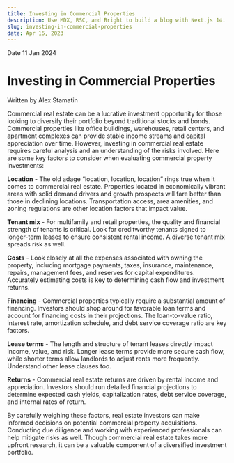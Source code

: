 ```yaml
---
title: Investing in Commercial Properties
description: Use MDX, RSC, and Bright to build a blog with Next.js 14.
slug: investing-in-commercial-properties
date: Apr 16, 2023
---
```


<div
	className="blogMainImage"
	style={{
		backgroundImage: `url("/StockImages/quality.webp")`,
	}}
>
	<div className="blogGradient"></div>
	<div className="absolute bottom-0 left-0 p-4 bg-black/50 text-white">
		<div className="flex space-x-2 text-sm">
			<span>Date</span>
			<span>11 Jan 2024</span>
		</div>
		<h1 className="text-4xl font-bold">Investing in Commercial Properties</h1>
	</div>
	<div className="absolute bottom-0 right-0 p-4 bg-black/50 text-white">
		<span className="text-sm">Written by Alex Stamatin</span>
	</div>
</div>

Commercial real estate can be a lucrative investment opportunity for those looking to diversify their portfolio beyond traditional stocks and bonds. Commercial properties like office buildings, warehouses, retail centers, and apartment complexes can provide stable income streams and capital appreciation over time. However, investing in commercial real estate requires careful analysis and an understanding of the risks involved. Here are some key factors to consider when evaluating commercial property investments:

**Location** - The old adage “location, location, location” rings true when it comes to commercial real estate. Properties located in economically vibrant areas with solid demand drivers and growth prospects will fare better than those in declining locations. Transportation access, area amenities, and zoning regulations are other location factors that impact value.

**Tenant mix** - For multifamily and retail properties, the quality and financial strength of tenants is critical. Look for creditworthy tenants signed to longer-term leases to ensure consistent rental income. A diverse tenant mix spreads risk as well.

**Costs** - Look closely at all the expenses associated with owning the property, including mortgage payments, taxes, insurance, maintenance, repairs, management fees, and reserves for capital expenditures. Accurately estimating costs is key to determining cash flow and investment returns.

**Financing** - Commercial properties typically require a substantial amount of financing. Investors should shop around for favorable loan terms and account for financing costs in their projections. The loan-to-value ratio, interest rate, amortization schedule, and debt service coverage ratio are key factors.

**Lease terms** - The length and structure of tenant leases directly impact income, value, and risk. Longer lease terms provide more secure cash flow, while shorter terms allow landlords to adjust rents more frequently. Understand other lease clauses too.

**Returns** - Commercial real estate returns are driven by rental income and appreciation. Investors should run detailed financial projections to determine expected cash yields, capitalization rates, debt service coverage, and internal rates of return.

By carefully weighing these factors, real estate investors can make informed decisions on potential commercial property acquisitions. Conducting due diligence and working with experienced professionals can help mitigate risks as well. Though commercial real estate takes more upfront research, it can be a valuable component of a diversified investment portfolio.
